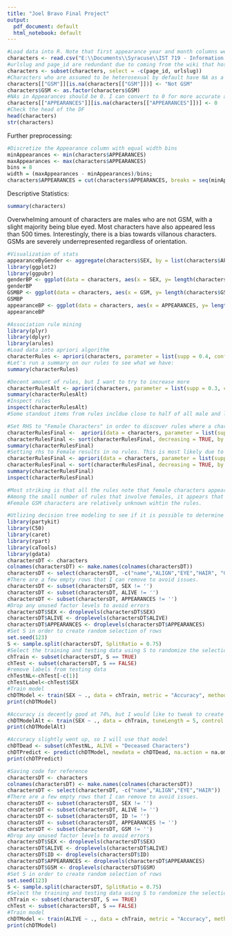 ---
title: "Joel Bravo Final Project"
output:
  pdf_document: default
  html_notebook: default
---


```{r}
#Load data into R. Note that first appearance year and month columns were removed ahead of time as they will not be used for this analysis.
characters <- read.csv("E:\\Documents\\Syracuse\\IST 719 - Information Visualization\\Homework\\Week 3\\marvel-wikia-data.csv")
#urlslug and page_id are redundant due to coming from the wiki that hosted the data. We can remove without issue.
characters <- subset(characters, select = -c(page_id, urlslug))
#Characters who are assumed to be heterosexual by default have NA as a value in the GSM column. To clarify this, I will convert the NAs in the GSM column to Not GSM
characters[["GSM"]][is.na(characters[["GSM"]])] <- "Not GSM"
characters$GSM <- as.factor(characters$GSM)
#NAs in Appearances should be 0. I can convert to 0 for more accurate analysis.
characters[["APPEARANCES"]][is.na(characters[["APPEARANCES"]])] <- 0
#Check the head of the DF
head(characters)
str(characters)
```

Further preprocessing:
```{r}
#Discretize the Appearance column with equal width bins
minAppearances <- min(characters$APPEARANCES)
maxAppearances <- max(characters$APPEARANCES)
bins = 8
width = (maxAppearances - minAppearances)/bins;
characters$APPEARANCES = cut(characters$APPEARANCES, breaks = seq(minAppearances, maxAppearances, width))
```

Descriptive Statistics:
```{r}
summary(characters)
```

Overwhelming amount of characters are males who are not GSM, with a slight majority being blue eyed. Most characters have also appeared less than 500 times. Interestingly, there is a bias towards villanous characters. GSMs are severely underrepresented regardless of orientation. 

```{r}
#Visualization of stats
appearanceByGender <- aggregate(characters$SEX, by = list(characters$APPEARANCES), FUN = sum)
library(ggplot2)
library(ggpubr)
genderBP <- ggplot(data = characters, aes(x = SEX, y= length(characters$SEX))) + geom_bar(stat = "identity", fill = "lightblue",) + xlab("Gender") + ylab("Count")+ theme(axis.text.x = element_text(angle=60, hjust=1))
genderBP
GSMBP <- ggplot(data = characters, aes(x = GSM, y= length(characters$GSM))) + geom_bar(stat = "identity", fill = "lightblue",) + xlab("GSM") + ylab("Count") + theme(axis.text.x = element_text(angle=60, hjust=1))
GSMBP
appearanceBP <- ggplot(data = characters, aes(x = APPEARANCES, y= length(characters$APPEARANCES))) + geom_bar(stat = "identity", fill = "lightblue") + xlab("Apperances") + ylab("Count") + theme(axis.text.x = element_text(angle=60, hjust=1))
appearanceBP
```


```{r}
#Association rule mining
library(plyr)
library(dplyr)
library(arules)
#Load data into apriori algorithm
characterRules <- apriori(characters, parameter = list(supp = 0.4, conf = 0.9, maxlen = 3))
#Let's run a summary on our rules to see what we have:
summary(characterRules)
```

```{r}
#Decent amount of rules, but I want to try to increase more
characterRulesAlt <- apriori(characters, parameter = list(supp = 0.3, conf = 0.9, maxlen = 3))
summary(characterRulesAlt)
#Inspect rules
inspect(characterRulesAlt)
#Some standout items from rules incldue close to half of all male and living character not being a GSM and more broadly 70% of all living characters with less than 505 appearnces not being GSM. 92% of all characters who appear less than 505 times are not GSM. Curiously, female characters are represented in the rules at all.
```

```{r}
#Set RHS to "Female Characters" in order to discover rules where a character is female
characterRulesFinal <-  apriori(data = characters, parameter = list(supp = 0.3, conf = 0.9, maxlen = 3), appearance = list(default="lhs", rhs=c("SEX=Female Characters")), control = list(verbose = F))
characterRulesFinal <- sort(characterRulesFinal, decreasing = TRUE, by = 'confidence')
summary(characterRulesFinal)
#Setting rhs to Female results in no rules. This is most likely due to there being far fewer female characters. Given this, I will need to adjust my apriori rules. 
characterRulesFinal <- apriori(data = characters, parameter = list(supp = 0.001, conf = 0.8), appearance = list(default ="lhs", rhs=c("SEX=Female Characters")), control = list(verbose = F))
characterRulesFinal <- sort(characterRulesFinal, decreasing = TRUE, by = 'confidence')
summary(characterRulesFinal)
inspect(characterRulesFinal)
```

```{r}
#Most striking is that all the rules note that female characters appear to appear less than 505 times. While the majority of characters tend to appear less than 505 times in general, the fact that nearly all women fall into this bin seems to indicate a lack of high visibility (defined here as over 505 appearances) female characters. Female characters do not seem to be represented within the GSM spectrum as well.
#Among the small number of rules that involve females, it appears that publically known identitifes are common. 
#Female GSM characters are relatively unknown wihtin the rules. 
```

```{r}
#Utlizing decision tree modeling to see if it is possible to determine if a character will be male or female based
library(partykit)
library(C50)
library(caret)
library(rpart)
library(caTools)
library(gdata)
charactersDT <- characters
colnames(charactersDT) <- make.names(colnames(charactersDT))
charactersDT <- select(charactersDT, -c("name","ALIGN","EYE","HAIR", "GSM", "ID"))
#There are a few empty rows that I can remove to avoid issues.
charactersDT <- subset(charactersDT, SEX != '')
charactersDT <- subset(charactersDT, ALIVE != '')
charactersDT <- subset(charactersDT, APPEARANCES != '')
#Drop any unused factor levels to avoid errors
charactersDT$SEX <- droplevels(charactersDT$SEX)
charactersDT$ALIVE <- droplevels(charactersDT$ALIVE)
charactersDT$APPEARANCES <- droplevels(charactersDT$APPEARANCES)
#Set S in order to create random selection of rows
set.seed(123)
S <- sample.split(charactersDT, SplitRatio = 0.75)
#Select the training and testing data using S to randomize the selection
chTrain <- subset(charactersDT, S == TRUE)
chTest <- subset(charactersDT, S == FALSE)
#remove labels from testing data
chTestNL<-chTest[-c(1)]
chTestLabel<-chTest$SEX
#Train model
chDTModel <- train(SEX ~ ., data = chTrain, metric = "Accuracy", method = "rpart")
print(chDTModel)
```

```{r}
#Accuracy is decently good at 74%, but I would like to tweak to create something better.
chDTModelAlt <- train(SEX ~ ., data = chTrain, tuneLength = 5, control = rpart.control(minsplit = 10, minbucket = 5), metric = "Accuracy", method = "rpart")
print(chDTModelAlt)
```

```{r}
#Accuracy slightly went up, so I will use that model
chDTDead <- subset(chTestNL, ALIVE = "Deceased Characters")
chDTPredict <- predict(chDTModel, newdata = chDTDead, na.action = na.omit, type = "prob")
print(chDTPredict)
```


```{r}
#Saving code for reference
charactersDT <- characters
colnames(charactersDT) <- make.names(colnames(charactersDT))
charactersDT <- select(charactersDT, -c("name","ALIGN","EYE","HAIR"))
#There are a few empty rows that I can remove to avoid issues.
charactersDT <- subset(charactersDT, SEX != '')
charactersDT <- subset(charactersDT, ALIVE != '')
charactersDT <- subset(charactersDT, ID != '')
charactersDT <- subset(charactersDT, APPEARANCES != '')
charactersDT <- subset(charactersDT, GSM != '')
#Drop any unused factor levels to avoid errors
charactersDT$SEX <- droplevels(charactersDT$SEX)
charactersDT$ALIVE <- droplevels(charactersDT$ALIVE)
charactersDT$ID <- droplevels(charactersDT$ID)
charactersDT$APPEARANCES <- droplevels(charactersDT$APPEARANCES)
charactersDT$GSM <- droplevels(charactersDT$GSM)
#Set S in order to create random selection of rows
set.seed(123)
S <- sample.split(charactersDT, SplitRatio = 0.75)
#Select the training and testing data using S to randomize the selection
chTrain <- subset(charactersDT, S == TRUE)
chTest <- subset(charactersDT, S == FALSE)
#Train model
chDTModel <- train(ALIVE ~ ., data = chTrain, metric = "Accuracy", method = "rpart")
print(chDTModel)
```

